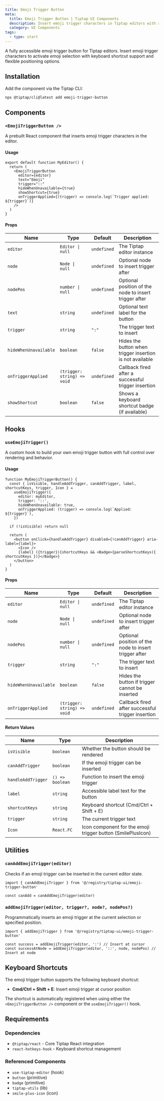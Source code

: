 ```yaml
---
title: Emoji Trigger Button
meta:
  title: Emoji Trigger Button | Tiptap UI Components
  description: Insert emoji trigger characters in Tiptap editors with smart positioning, customizable triggers, keyboard shortcuts, and accessibility support.
  category: UI Components
tags:
  - type: start
---
```



A fully accessible emoji trigger button for Tiptap editors. Insert emoji trigger characters to activate emoji selection with keyboard shortcut support and flexible positioning options.

<CodeDemo isScrollable src="https://template.tiptap.dev/preview/tiptap-ui/emoji-trigger-button" />

## Installation

Add the component via the Tiptap CLI:

```bash
npx @tiptap/cli@latest add emoji-trigger-button
```

## Components

### `<EmojiTriggerButton />`

A prebuilt React component that inserts emoji trigger characters in the editor.

#### Usage

```tsx
export default function MyEditor() {
  return (
    <EmojiTriggerButton
      editor={editor}
      text="Emoji"
      trigger="::"
      hideWhenUnavailable={true}
      showShortcut={true}
      onTriggerApplied={(trigger) => console.log(`Trigger applied: ${trigger}`)}
    />
  )
}
```

#### Props

| Name                  | Type                        | Default     | Description                                              |
| --------------------- | --------------------------- | ----------- | -------------------------------------------------------- |
| `editor`              | `Editor \| null`            | `undefined` | The Tiptap editor instance                               |
| `node`                | `Node \| null`              | `undefined` | Optional node to insert trigger after                    |
| `nodePos`             | `number \| null`            | `undefined` | Optional position of the node to insert trigger after    |
| `text`                | `string`                    | `undefined` | Optional text label for the button                       |
| `trigger`             | `string`                    | `":"`       | The trigger text to insert                               |
| `hideWhenUnavailable` | `boolean`                   | `false`     | Hides the button when trigger insertion is not available |
| `onTriggerApplied`    | `(trigger: string) => void` | `undefined` | Callback fired after a successful trigger insertion      |
| `showShortcut`        | `boolean`                   | `false`     | Shows a keyboard shortcut badge (if available)           |

## Hooks

### `useEmojiTrigger()`

A custom hook to build your own emoji trigger button with full control over rendering and behavior.

#### Usage

```tsx
function MyEmojiTriggerButton() {
  const { isVisible, handleAddTrigger, canAddTrigger, label, shortcutKeys, trigger, Icon } =
    useEmojiTrigger({
      editor: myEditor,
      trigger: '::',
      hideWhenUnavailable: true,
      onTriggerApplied: (trigger) => console.log(`Applied: ${trigger}`),
    })

  if (!isVisible) return null

  return (
    <button onClick={handleAddTrigger} disabled={!canAddTrigger} aria-label={label}>
      <Icon />
      {label} ({trigger}){shortcutKeys && <Badge>{parseShortcutKeys({ shortcutKeys })}</Badge>}
    </button>
  )
}
```

#### Props

| Name                  | Type                        | Default     | Description                                           |
| --------------------- | --------------------------- | ----------- | ----------------------------------------------------- |
| `editor`              | `Editor \| null`            | `undefined` | The Tiptap editor instance                            |
| `node`                | `Node \| null`              | `undefined` | Optional node to insert trigger after                 |
| `nodePos`             | `number \| null`            | `undefined` | Optional position of the node to insert trigger after |
| `trigger`             | `string`                    | `":"`       | The trigger text to insert                            |
| `hideWhenUnavailable` | `boolean`                   | `false`     | Hides the button if trigger cannot be inserted        |
| `onTriggerApplied`    | `(trigger: string) => void` | `undefined` | Callback fired after successful trigger insertion     |

#### Return Values

| Name               | Type            | Description                                                 |
| ------------------ | --------------- | ----------------------------------------------------------- |
| `isVisible`        | `boolean`       | Whether the button should be rendered                       |
| `canAddTrigger`    | `boolean`       | If the emoji trigger can be inserted                        |
| `handleAddTrigger` | `() => boolean` | Function to insert the emoji trigger                        |
| `label`            | `string`        | Accessible label text for the button                        |
| `shortcutKeys`     | `string`        | Keyboard shortcut (Cmd/Ctrl + Shift + E)                    |
| `trigger`          | `string`        | The current trigger text                                    |
| `Icon`             | `React.FC`      | Icon component for the emoji trigger button (SmilePlusIcon) |

## Utilities

### `canAddEmojiTrigger(editor)`

Checks if an emoji trigger can be inserted in the current editor state.

```tsx
import { canAddEmojiTrigger } from '@/registry/tiptap-ui/emoji-trigger-button'

const canAdd = canAddEmojiTrigger(editor)
```

### `addEmojiTrigger(editor, trigger?, node?, nodePos?)`

Programmatically inserts an emoji trigger at the current selection or specified position.

```tsx
import { addEmojiTrigger } from '@/registry/tiptap-ui/emoji-trigger-button'

const success = addEmojiTrigger(editor, ':') // Insert at cursor
const successAtNode = addEmojiTrigger(editor, '::', node, nodePos) // Insert at node
```

## Keyboard Shortcuts

The emoji trigger button supports the following keyboard shortcut:

- **Cmd/Ctrl + Shift + E**: Insert emoji trigger at cursor position

The shortcut is automatically registered when using either the `<EmojiTriggerButton />` component or the `useEmojiTrigger()` hook.

## Requirements

### Dependencies

- `@tiptap/react` - Core Tiptap React integration
- `react-hotkeys-hook` - Keyboard shortcut management

### Referenced Components

- `use-tiptap-editor` (hook)
- `button` (primitive)
- `badge` (primitive)
- `tiptap-utils` (lib)
- `smile-plus-icon` (icon)
